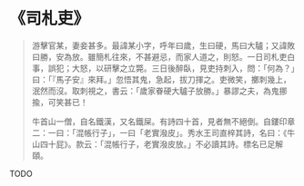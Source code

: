 # 《司札吏》

> 游擊官某，妻妾甚多。最諱某小字，呼年曰歲，生曰硬，馬曰大驢；又諱敗曰勝，安為放。雖簡札往來，不甚避忌，而家人道之，則怒。一日司札吏白事，誤犯；大怒，以研擊之立斃。三日後醉臥，見吏持刺入，問：「何為？」曰：「『馬子安』來拜。」忽悟其鬼，急起，拔刀揮之。吏微笑，擲刺幾上，泯然而沒。取刺視之，書云：「歲家眷硬大驢子放勝。」暴謬之夫，為鬼挪揄，可笑甚已！
>
> 牛首山一僧，自名鐵漢，又名鐵屎。有詩四十首，見者無不絕倒。自鏤印章二：一曰：「混帳行子」，一曰「老實潑皮」。秀水王司直梓其詩，名曰：《牛山四十屁》。款云：「混帳行子，老實潑皮放。」不必讀其詩。標名已足解頤。

TODO

